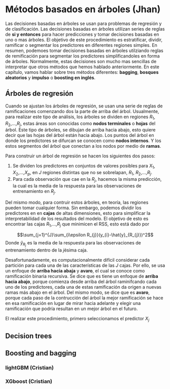 # Métodos basados en árboles (Jhan)

Las decisiones basadas en árboles se usan para problemas de regresión y de clasificación. Las decisiones basadas en árboles utilizan series de reglas de **si y entonces** para hacer  predicciones y tomar decisiones basadas en uno o mas árboles. El objetivo de este procedimiento es estratificar, dividir, ramificar o segmentar los predictores en diferentes regiones simples. En resumen, podemoes tomar decisiones basadas en árboles utilziando reglas de remificación para segmentar los predictores simplificandoles en forma de árboles. Normalmente, estas decisiones son mucho mas sencillas de interpretar que otros métodos que hemos hablado anteriormente. En este capítulo, vamos hablar sobre tres métodos diferentes: **bagging**, **bosques aleatorios** y **impulso** o **boosting en inglés**. 

## Árboles de regresión

Cuando se ajustan los árboles de regresión, se usan una serie de reglas de ramificaciones comenzando dos la parte de arriba del árbol. Usualmente, para realizar este tipo de análisis, los árboles se dividen en regiones $R_{1}$, $R_{2}$,...,$R_{j}$, estas áreas son conocidas como **nodos terminales** o **hojas** del árbol. Este tipo de árboles, se dibujan de arriba hacia abajo, esto quiere decir que las hojas del árbol están hacia abajo. Los puntos del árbol en donde los predictores se difurcan se conocen como **nodos internos**. Y los estos segmentos del árbol que conectan a los nodos por medio de **ramas**.

Para construir un árbol de regresión se hacen los siguientes dos pasos:

1) Se dividen los predictores en conjuntos de valores posibles para $X_{1}$, $X_{2}$,...,$X_{p}$, en *J* regiones distintas que no se sobrelapan, $R_{1}$, $R_{2}$,...,$R_{j}$.
2) Para cada observación que cae en la $R_{j}$, hacemos la misma predicción, la cual es la media de la respuesta para las observaciones de entrenamiento en $R_{j}$.

Del mismo modo, para contruir estos árboles, en teoría, las regiones pueden tomar cualquier forma. Sin embargo, podemos dividir los predictores en en **cajas** de altas dimensiones, esto para simplificar la interpretabilidad de los resultados del modelo.  El objetivo de esto es encontrar las cajas $R_{1}$,...,$R_{j}$ que minimicen el RSS, esto está dado por

$$\sum_{j=1}^{J}\sum_{i\epsilon R_{j}}(y_{i}-\hat{y}_{R_{j}})^2$$
Donde $\hat{y}_{R_{j}}$ es la media de la respuesta para las observaciones de entrenamiento dentro de la *j*ésima caja.

Desafortunadamente, es computacionalmente difícil considerar cada partición para cada una de las características de las *J* cajas. Por ello, se usa un enfoque de **arriba hacia abaja** y **avaro**, el cual se conoce como ramificación binaria recursiva. Se dice que es tiene un enfoque de **arriba hacia abajo**, porque comienza desde arriba del árbol raminifcando cada uno de los predictores, cada una de estas ramificación da origen a nuevas ramas más abajo en el árbol. Del mismo modo, se dice que es **avaro**, porque cada paso de la contrucción del árbol la mejor ramificación se hace en esa ramificación en lugar de mirar hacia adelante y elegir una ramificación que podría resultan en un mejor árbol en el futuro.

El realizar este procedimiento, primero seleccionamos el predictor $X_{j}$

## Decision trees
## Boosting and bagging

### lightGBM (Cristian)

### XGboost (Cristian)